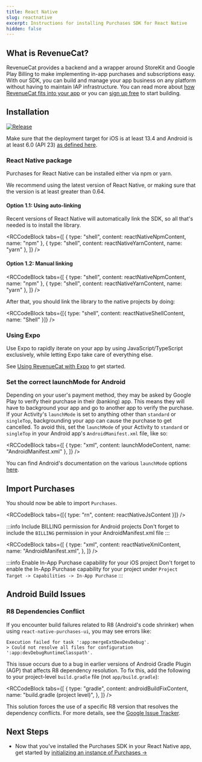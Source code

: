 ```yaml
---
title: React Native
slug: reactnative
excerpt: Instructions for installing Purchases SDK for React Native
hidden: false
---
```


## What is RevenueCat?

RevenueCat provides a backend and a wrapper around StoreKit and Google Play Billing to make implementing in-app purchases and subscriptions easy. With our SDK, you can build and manage your app business on any platform without having to maintain IAP infrastructure. You can read more about [how RevenueCat fits into your app](https://www.revenuecat.com/blog/where-does-revenuecat-fit-in-your-app) or you can [sign up free](https://app.revenuecat.com/signup) to start building.

## Installation

[![Release](https://img.shields.io/github/release/RevenueCat/react-native-purchases.svg?filter=!*beta*&style=flat)](https://github.com/RevenueCat/react-native-purchases/releases)

Make sure that the deployment target for iOS is at least 13.4 and Android is at least 6.0 (API 23) [as defined here](https://github.com/facebook/react-native#-requirements).

### React Native package

Purchases for React Native can be installed either via npm or yarn.

We recommend using the latest version of React Native, or making sure that the version is at least greater than 0.64.

#### Option 1.1: Using auto-linking

Recent versions of React Native will automatically link the SDK, so all that's needed is to install the library.


<RCCodeBlock
  tabs={[
    { type: "shell", content: reactNativeNpmContent, name: "npm" },
    { type: "shell", content: reactNativeYarnContent, name: "yarn" },
  ]}
/>

#### Option 1.2: Manual linking

<RCCodeBlock
  tabs={[
    { type: "shell", content: reactNativeNpmContent, name: "npm" },
    { type: "shell", content: reactNativeYarnContent, name: "yarn" },
  ]}
/>

After that, you should link the library to the native projects by doing:


<RCCodeBlock
  tabs={[{ type: "shell", content: reactNativeShellContent, name: "Shell" }]}
/>

### Using Expo

Use Expo to rapidly iterate on your app by using JavaScript/TypeScript exclusively, while letting Expo take care of everything else.

See [Using RevenueCat with Expo](/getting-started/installation/expo) to get started.

### Set the correct launchMode for Android

Depending on your user's payment method, they may be asked by Google Play to verify their purchase in their (banking) app. This means they will have to background your app and go to another app to verify the purchase. If your Activity's `launchMode` is set to anything other than `standard` or `singleTop`, backgrounding your app can cause the purchase to get cancelled. To avoid this, set the `launchMode` of your Activity to `standard` or `singleTop` in your Android app's `AndroidManifest.xml` file, like so:


<RCCodeBlock
  tabs={[
    { type: "xml", content: launchModeContent, name: "AndroidManifest.xml" },
  ]}
/>

You can find Android's documentation on the various `launchMode` options [here](https://developer.android.com/guide/topics/manifest/activity-element#lmode).

## Import Purchases

You should now be able to import `Purchases`.


<RCCodeBlock tabs={[{ type: "rn", content: reactNativeJsContent }]} />

:::info Include BILLING permission for Android projects
Don't forget to include the `BILLING` permission in your AndroidManifest.xml file
:::


<RCCodeBlock
  tabs={[
    {
      type: "xml",
      content: reactNativeXmlContent,
      name: "AndroidManifest.xml",
    },
  ]}
/>

:::info Enable In-App Purchase capability for your iOS project
Don't forget to enable the In-App Purchase capability for your project under `Project Target -> Capabilities -> In-App Purchase`
:::

## Android Build Issues

### R8 Dependencies Conflict

If you encounter build failures related to R8 (Android's code shrinker) when using `react-native-purchases-ui`, you may see errors like:

```
Execution failed for task ':app:mergeExtDexDevDebug'.
> Could not resolve all files for configuration ':app:devDebugRuntimeClasspath'.
```

This issue occurs due to a bug in earlier versions of Android Gradle Plugin (AGP) that affects R8 dependency resolution. To fix this, add the following to your project-level `build.gradle` file (not `app/build.gradle`):


<RCCodeBlock
  tabs={[
    {
      type: "gradle",
      content: androidBuildFixContent,
      name: "build.gradle (project level)",
    },
  ]}
/>

This solution forces the use of a specific R8 version that resolves the dependency conflicts. For more details, see the [Google Issue Tracker](https://issuetracker.google.com/issues/342522142#comment8).

## Next Steps

- Now that you've installed the Purchases SDK in your React Native app, get started by [initializing an instance of Purchases →](/getting-started/quickstart#4-using-revenuecats-purchases-sdk)

